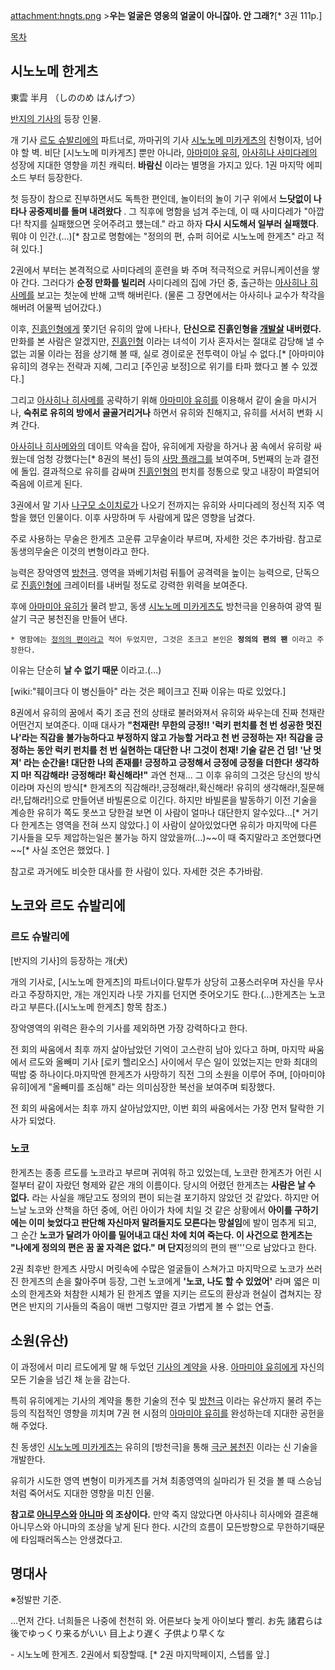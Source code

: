 attachment:hngts.png
>'''우는 얼굴은 영웅의 얼굴이 아니잖아. 안 그래?'''[* 3권 111p.]

[[목차]]
== 시노노메 한게츠 ==
東雲 半月 （しののめ はんげつ）

[[반지의 기사]]의 등장 인물.

개 기사 [[르도 슈발리에]]의 파트너로, 까마귀의 기사 [[시노노메 미카게츠]]의 친형이자, 넘어야 할 벽. 비단 [시노노메 미카게츠] 뿐만 아니라, [[아마미야 유히]], [[아사히나 사미다레]]의 성장에 지대한 영향을 끼친 캐릭터. '''바람신''' 이라는 별명을 가지고 있다. 1권 마지막 에피소드 부터 등장한다.

첫 등장이 참으로 진부하면서도 독특한 편인데, 놀이터의 놀이 기구 위에서 '''느닷없이 나타나 공중제비를 돌며 내려왔다''' . 그 직후에 명함을 넘겨 주는데, 이 때 사미다레가 "아깝다! 착지를 실패했으면 웃어주려고 헀는데." 라고 하자 '''다시 시도해서 일부러 실패했다'''. 뭐야 이 인간.(...)[* 참고로 명함에는 "정의의 편, 슈퍼 히어로 시노노메 한게츠" 라고 적혀 있다.]

2권에서 부터는 본격적으로 사미다레의 훈련을 봐 주며 적극적으로 커뮤니케이션을 쌓아 간다. 그러다가 '''순정 만화를 빌리러''' 사미다레의 집에 가던 중, 
출근하는 [[아사히나 히사메]]를 보고는 첫눈에 반해 고백 해버린다. (물론 그 장면에서는 아사히나 교수가 착각을 해버려 어물쩍 넘어갔다.)

이후, [[진흙인형]]에게 쫓기던 유히의 앞에 나타나, '''단신으로 진흙인형을 [[개발살]] 내버렸다.'''  만화를 본 사람은 알겠지만, [[진흙인형]] 이라는 녀석이 기사 혼자서는 절대로 감당해 낼 수 없는 괴물 이라는 점을 상기해 볼 때, 실로 경이로운 전투력이 아닐 수 없다.[* [아마미야 유히]의 경우는 전략과 지혜, 그리고 [주인공 보정]으로 위기를 타파 했다고 볼 수 있겠다.]

그리고 [[아사히나 히사메]]를 공략하기 위해 [[아마미야 유히]]를 이용해서 같이 술을 마시거나, '''숙취로 유히의 방에서 골골거리거나''' 하면서 유히와 친해지고, 유히를 서서히 변화 시켜 간다. 

[[아사히나 히사메]]와의 데이트 약속을 잡아, 유히에게 자랑을 하거나 꿈 속에서 유히랑 싸웠는데 엄청 강했다는[* 8권의 복선] 등의 [[사망 플래그]]를 보여주며, 5번째의 눈과 결전에 돌입. 결과적으로 유히를 감싸며 [[진흙인형]]의 펀치를 정통으로 맞고 내장이 파열되어 죽음에 이르게 된다.

3권에서 말 기사 [[나구모 소이치로]]가 나오기 전까지는 유히와 사미다레의 정신적 지주 역할을 했던 인물이다. 이후 사망하며 두 사람에게 많은 영향을 남겼다. 

주로 사용하는 무술은 한게츠 고운류 고무술이라 부르며, 자세한 것은 추가바람. 참고로 동생의무술은 이것의 변형이라고 한다.

능력은 장악영역 [[방천극]]. 영역을 꽈베기처럼 뒤틀어 공격력을 높이는 능력으로, 단독으로 [[진흙인형]]에 크레이터를 내버릴 정도로 강력한 위력을 보여준다. 

후에 [[아마미야 유히]]가 물려 받고, 동생 [[시노노메 미카게츠]]도 방천극을 인용하여 광역 필살기 극군 봉천진을 만들어 낸다. 

 * 명함에는 [[정의의 편]]이라고 적어 두었지만, 그것은 조크고 본인은 '''정의의 편의 팬''' 이라고 주장한다. 

이유는 단순히 '''날 수 없기 때문''' 이라고.(...)

[wiki:"훼이크다 이 병신들아" 라는 것은 페이크고 진짜 이유는 따로 있었다.]

8권에서 유히의 꿈에서 죽기 조금 전의 상태로 불러와져서 유히와 싸우는데 진짜 천재란 어떤건지 보여준다. 이때 대사가  '''"천재란! 무한의 긍정!! '럭키 펀치를 천 번 성공한 멋진 나'라는 직감을 불가능하다고 부정하지 않고 가능할 거라고 천 번 긍정하는 자! 직감을 긍정하는 동안 럭키 펀치를 천 번 실현하는 대단한 나! 그것이 천재! 기술 같은 건 덤! '난 멋져' 라는 순간을! 대단한 나의 존재를! 긍정하고 긍정해서 긍정에 긍정을 더한다! 생각하지 마! 직감해라! 긍정해라! 확신해라!"''' 과연 천재... 그 이후 유히의 그것은 당신의 방식이라며 자신의 방식[* 한게츠의 직감해라!,긍정해라!,확신해라! 유히의 생각해라!,질문해라!,답해라!]으로 만들어낸 바빌론으로 이긴다. 하지만 바빌론을 발동하기 이전 기술을 계승한 유히가 쪽도 못쓰고 당한걸 보면 이 사람이 얼마나 대단한지 알수있다...[* 거기다 한게츠는 영역을 전혀 쓰지 않았다.] 이 사람이 살아있었다면 유히가 마지막에 다른 기사들을 모두 제압하는일은 불가능 하지 않았을까(...)~~이 때 죽지말라고 조언했다면~~[* 사실 조언은 했었다. ]

참고로 과거에도 비슷한 대사를 한 사람이 있다. 자세한 것은 추가바람.
== 노코와 르도 슈발리에  ==
=== 르도 슈발리에 ===
[반지의 기사]의 등장하는 개(犬)

개의 기사로, [시노노메 한게츠]의 파트너이다.말투가 상당히 고풍스러우며 자신을 무사라고 주장하지만, 개는 개인지라 나뭇 가지를 던지면 줏어오기도 한다.(...)한게츠는 노코 라고 부른다.([시노노메 한게츠] 항목 참조.)

장악영역의 위력은 환수의 기사를 제외하면 가장 강력하다고 한다.

전 회의 싸움에서 최후 까지 살아남았던 기억이 고스란히 남아 있다고 하며, 마지막 싸움에서 르도와 올빼미 기사 [로키 헬리오스] 사이에서 무슨 일이 있었는지는 만화 최대의 떡밥 중 하나이다.마지막엔 한게츠가 사망하기 직전 그의 소원을 이루어 주며, [아마미야 유히]에게 "올빼미를 조심해" 라는 의미심장한 복선을 보여주며 퇴장했다. 

전 회의 싸움에서는 최후 까지 살아남았지만, 이번 회의 싸움에서는 가장 먼저 탈락한 기사가 되었다.

=== 노코 ===
한게츠는 종종 르도를 노코라고 부르며 귀여워 하고 있었는데, 노코란 한게츠가 어린 시절부터 같이 자랐던 형제와 같은 개의 이름이다. 당시의 어렸던 한게츠는 '''사람은 날 수 없다.''' 라는 사실을 깨닫고도 정의의 편이 되는걸 포기하지 않았던 것 같았다. 하지만 어느날 노코와 산책을 하던 중에, 어린 아이가 차에 치일 것 같은 상황에서 '''아이를 구하기에는 이미 늦었다고 판단해 자신마저 말려들지도 모른다는 망설임'''에 발이 멈추게 되고, 그 순간 '''노코가 달려가 아이를 밀어내고 대신 차에 치여 죽는다. 이 사건으로 한게츠는 "나에게 정의의 편은 꿈 꿀 자격은 없다." 며 단지 '''정의의 편의 팬'''으로 남았다고 한다.

2권 최후반 한게츠 사망시 머릿속에 수많은 얼굴들이 스쳐가고 마지막으로 노코가 쓰러진 한게츠의 손을 핧아주며 등장, 그런 노코에게 ''' '노코, 나도 할 수 있었어' ''' 라며 엷은 미소의 한게츠와 처참한 시체가 된 한게츠 옆을 지키는 르도의 환상과 현실이 겹쳐지는 장면은 반지의 기사들의 죽음이 매번 그렇지만 결코 가볍게 볼 수 없는 연출.

== 소원(유산) ==
이 과정에서 미리 르도에게 말 해 두었던 [[기사의 계약]]을 사용. [[아마미야 유히]]에게 자신의 모든 기술을 넘긴 채 눈을 감는다.

특히 유히에게는 기사의 계약을 통한 기술의 전수 및 [[방천극]] 이라는 유산까지 물려 주는 등의 직접적인 영향을 끼치며 7권 현 시점의 [[아마미야 유히]]를 완성하는데 지대한 공헌을 해 주었다. 

친 동생인 [[시노노메 미카게츠]]는 유히의 [방천극]을 통해 [[극군 봉천진]] 이라는 신 기술을 개발한다.

유히가 시도한 영역 변형이 미카게츠를 거쳐 최종영역의 실마리가 된 것을 볼 때 스승님처럼 죽어서도 지대한 영향을 미친 인물.


'''참고로 [[아니무스]]와 [[아니마]] 의 조상이다.''' 만약 죽지 않았다면 아사히나 히사메와 결혼해 아니무스와 아니마의 조상을 낳게 된다 한다. 시간의 흐름이 모든방향으로 무한하기때문에 타임패러독스는 안생겼다고.

== 명대사 ==

※정발판 기준.

…먼저 간다.
너희들은 나중에 천천히 와.
어른보다 늦게 
아이보다 빨리.
お先
諸君らは後でゆっくり来るがいい
目上より遅く
子供より早くな

- 시노노메 한게츠. 2권에서 퇴장할때. [* 2권 마지막페이지, 스텝롤 앞.]

